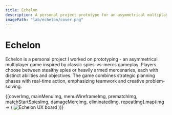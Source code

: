 ```yaml
---
title: Echelon
description: A personal project prototype for an asymmetrical multiplayer stealth game
imagePath: "lab/echelon/cover.png"
---
```



# Echelon

Echelon is a personal project I worked on prototyping - an asymmetrical multiplayer game inspired by classic spies-vs-mercs gameplay. Players choose between stealthy spies or heavily armed mercenaries, each with distinct abilities and objectives. The game combines strategic planning phases with real-time action, emphasizing teamwork and creative problem-solving.

{[coverImg, mainMenuImg, menuWireframeImg, prematchImg, matchStartSpiesImg, damageMercImg, eliminatedImg, repeatImg].map(img => (
    <Image
        key={img.src}
        src={img}
        alt="Echelon UX board"
        width={1600}
        height={900}
        className="rounded-sm shrink-0 bg-muted border shadow aspect-video"
    />
))}
